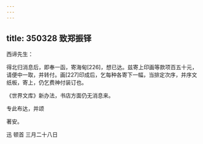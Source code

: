 ```yaml
---
---
---
```

title: 350328 致郑振铎
---




西谛先生：

得北归消息后，即奉一函，寄海甸[226]，想已达。兹寄上印画等款项百五十元，请便中一取，并转付。画[227]印成后，乞每种各寄下一幅，当排定次序，并序文纸板，寄上，仍乞费神付装订也。

《世界文库》新办法，书店方面仍无消息来。

专此布达，并颂

著安。

迅 顿首 三月二十八日
